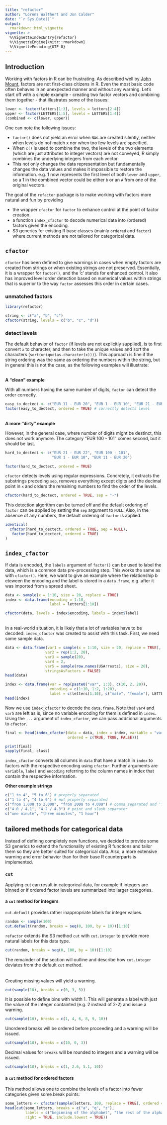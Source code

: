 ```yaml
---
title: "refactor"
author: "Lorenz Walthert and Jon Calder"
date: "`r Sys.Date()`"
output: 
  rmarkdown::html_vignette
vignette: >
  %\VignetteIndexEntry{refactor}
  %\VignetteEngine{knitr::rmarkdown}
  %\VignetteEncoding{UTF-8}
---
```


## Introduction

Working with factors in R can be frustrating. As described well by [John Mount](http://www.win-vector.com/blog/2014/09/factors-are-not-first-class-citizens-in-r/), 
factors are not first-class citizens in R. Even the most basic code often 
behaves in an unexpected manner and without any warning. Let's start off with a
simple example - creating two factor vectors and combining them together - that
illustrates some of the issues:

```r
lower <- factor(letters[1:3], levels = letters[2:4])
upper <- factor(LETTERS[1:5], levels = LETTERS[1:4])
(combined <- c(lower, upper))
```



One can note the following issues:

* `factor()` does not yield an error when `NA`s are created silently, neither 
when levels do not match x nor when too few levels are specified. 
* When `c()` is used to combine the two, the levels of the two elements (which 
are just attributes to integer vectors) are not conveyed, R simply combines the
underlying integers from each vector.
* This not only changes the data representation but fundamentally changes the 
data values and makes it impossible to restore the information. e.g. 1 now 
represents the first level of both `lower` and `upper`, so a 1 in the combined 
vector could be either `b` or an `A` from one of the original vectors.

The goal of the `refactor` package is to make working with factors more natural 
and fun by providing

* the wrapper `cfactor` for `factor` to enhance control at the point of factor 
creation.
* a function `index_cfactor` to decode numerical data into (ordered) factors 
given the encoding.
* S3 generics for existing R base classes (mainly `ordered` and `factor`) where 
current methods are not tailored for categorical data.

## `cfactor`
`cfactor` has been defined to give warnings in cases when empty factors are 
created from strings or when existing strings are not preserved. Essentially, 
it is a wrapper for `factor()`, and the 'c' stands for enhanced control. It also 
has improved level order detection based on numerical values within strings that 
is superior to the way `factor` assesses this order in certain cases.

### unmatched factors
```r
library(refactor)

string <- c("a", "b", "c")
cfactor(string, levels = c("b", "c", "d"))
```

### detect levels
The default behavior of `factor` (if levels are not explicitly supplied), is to 
first convert `x` to character, and then to take the unique values and sort the 
characters (`sort(unique(as.character(x)))`). This approach is fine if the 
string ordering was the same as ordering the numbers within the string, but in 
general this is not the case, as the following examples will illustrate:

\
**A "clean" example**

With all numbers having the same number of digits, `factor` can detect the order 
correctly.
```r
easy_to_dectect <- c("EUR 11 - EUR 20", "EUR 1 - EUR 10", "EUR 21 - EUR 22")
factor(easy_to_dectect, ordered = TRUE) # correctly detects level
```

\
**A more "dirty" example**

However, in the general case, where number of digits might be destinct, this 
does not work anymore. The category "EUR 100 - 101" comes second, but it should 
be last.
```r
hard_to_dectect <- c("EUR 21 - EUR 22", "EUR 100 - 101", 
                     "EUR 1 - EUR 10", "EUR 11 - EUR 20")

factor(hard_to_dectect, ordered = TRUE)
```

`cfactor` detects levels using regular expressions. Concretely, it extracts the 
substrings preceding `sep`, removes everything except digits and the decimal 
point in `x` and orders the remaining numbers to find the order of the levels.
```r
cfactor(hard_to_dectect, ordered = TRUE, sep = "-")
```

This detection algorithm can be turned off and the default ordering of `factor` 
can be applied by setting the `sep` argument to `NULL`. Also, in the absence of 
any numbers, the default ordering of `factor` is applied.

```r
identical(
  cfactor(hard_to_dectect, ordered = TRUE, sep = NULL),
   factor(hard_to_dectect, ordered = TRUE)
)
```

## `index_cfactor`

If data is encoded, the `labels` argument of `factor()` can be used to label 
the data, which is a common data pre-processing step. This works the same as 
with `cfactor()`. Here, we want to give an example where the relationship b
eteween the encoding and the label is stored in a `data.frame`, e.g. after it 
was imported from a spread sheet.

```r
data <- sample(x = 1:10, size = 20, replace = TRUE)
index <- data.frame(encoding = 1:10,
                    label = letters[1:10])

cfactor(data, levels = index$encoding, labels = index$label)
```
\
In a real-world situation, it is likely that a lot of variables have to be 
decoded. `index_cfactor` was created to assist with this task. First, we need 
some sample data.
```r
data <- data.frame(var1 = sample(x = 1:10, size = 20, replace = TRUE),
                  var2 = rep(1:2, 20),
                  var3 = sample(20),
                  var4 = 2, 
                  var5 = sample(row.names(USArrests), size = 20),
                  stringsAsFactors = FALSE)
head(data)

index <- data.frame(var = rep(paste0("var", 1:3), c(10, 2, 20)),
                    encoding = c(1:10, 1:2, 1:20),
                    label = c(letters[1:10], c("male", "female"), LETTERS[1:20]))
head(index)
```
Now we use `index_cfactor` to decode the `data.frame`. Note that `var4` and 
`var5` are left as is, since no variable encoding for them is defined in 
`index`. Using the `...` argument of `index_cfactor`, we can pass additional 
arguments to `cfactor`. 
```r
final <- head(index_cfactor(data = data, index = index, variable = "var", 
                            ordered = c(TRUE, TRUE, FALSE)))

print(final)
sapply(final, class)
```
`index_cfactor` converts all columns in `data` that have a match in `index` to 
factors with the respective encoding using `cfactor`. Further arguments are 
`variable`, `label` and `encoding` referring to the column names in index that 
contain the respective information.

**Other example strings**
```r
c("1 to 4", "5 to 6") # properly separated
c("1 to 4", "4 to 6") # not properly separated
c("from 1,000 to 2,000", "from 2000 to 4,000") # comma separated and 'from' and 'to'
c("4.0 / 4.1", "4.2 / 4.3") # point and slash separator
c("one minute", "three minutes", "1 hour")
```

## tailored methods for categorical data
Instead of defining completely new functions, we decided to provide some S3 
generics to extend the functionality of existing R functions and tailor them so 
they are better suited for categorical data. Also, a more extensive warning and 
error behavior than for their base R counterparts is implemented. 

### `cut`
Applying cut can result in categorical data, for example if integers are binned 
or if ordered factor levels are summarized into larger categories.

#### a `cut` method for integers
`cut.default` provides rather inappropriate labels for integer values.
```r
random <- sample(100)
cut.default(random, breaks = seq(0, 100, by = 10))[1:10]
```

`refactor` extends the S3 method `cut` with `cut.integer` to provide more 
natural labels for this data type.
```r
cut(random, breaks = seq(0, 100, by = 10))[1:10]
```

The remainder of the section will outline and describe how `cut.integer` 
deviates from the default `cut` method.    
<br><br>
Creating missing values will yield a warning.

```r
cut(sample(10), breaks = c(0, 3, 5))
```

It is possible to define bins with width 1. This will generate a label with 
just the value of the integer containted (e.g. 2 instead of 2-2) and issue a 
warning.
```r
cut(sample(10), breaks = c(1, 4, 6, 8, 9, 10))
```

Unordered breaks will be ordered before proceeding and a warning will be issued.
```r
cut(sample(10), breaks = c(10, 0, 3))
```

Decimal values for `breaks` will be rounded to integers and a warning will be 
issued.
```r
cut(sample(10), breaks = c(1, 2.6, 5.1, 10))
```


#### a `cut` method for ordered factors
This method allows one to combine the levels of a factor into fewer categories 
given some break points:
```r
some_letters <- cfactor(sample(letters, 100, replace = TRUE), ordered = TRUE)
head(cut(some_letters, breaks = c("a", "q", "z"), 
         labels = c("beginning of the alphabet", "the rest of the alphabeth"), 
         right = TRUE, include.lowest = TRUE))
```
